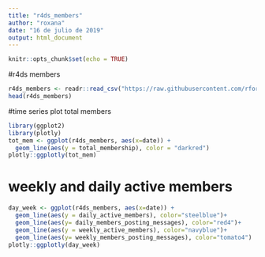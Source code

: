 ```yaml
---
title: "r4ds_members"
author: "roxana"
date: "16 de julio de 2019"
output: html_document
---
```


```r
knitr::opts_chunk$set(echo = TRUE)
```

#r4ds members


```r
r4ds_members <- readr::read_csv("https://raw.githubusercontent.com/rfordatascience/tidytuesday/master/data/2019/2019-07-16/r4ds_members.csv")
head(r4ds_members)
```


#time series plot total members
```r
library(ggplot2)
library(plotly)
tot_mem <- ggplot(r4ds_members, aes(x=date)) + 
  geom_line(aes(y = total_membership), color = "darkred")
plotly::ggplotly(tot_mem)
```

# weekly and daily active members

```r
day_week <- ggplot(r4ds_members, aes(x=date)) + 
  geom_line(aes(y = daily_active_members), color="steelblue")+
  geom_line(aes(y= daily_members_posting_messages), color="red4")+
  geom_line(aes(y = weekly_active_members), color="navyblue")+
  geom_line(aes(y= weekly_members_posting_messages), color="tomato4")
plotly::ggplotly(day_week)
```


